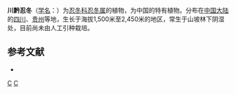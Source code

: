 {{Speciesbox 
| genus = Lonicera
| species = subaequalis
| authority = Rehd.
}}

'''川黔忍冬'''（[[学名|学名]]：{{lang|la|''Lonicera subaequalis''}}）为[[忍冬科|忍冬科]][[忍冬属|忍冬属]]的植物，为中国的特有植物。分布在[[中国大陆|中国大陆]]的[[四川|四川]]、[[贵州|贵州]]等地，生长于海拔1,500米至2,450米的地区，常生于山坡林下阴湿处，目前尚未由人工引种栽培。

== 参考文献 ==
<div class="references-small">
* {{cite web| url =http://www.bioinfo.cn/db05/KmzwSpecies.php?action=view&id=2578| title =川黔忍冬| work =《中国高等植物数据库全库》| publisher =中国科学院微生物研究所| author =昆明植物研究所| accessdate =2009-02-23| deadurl =yes| archiveurl =https://web.archive.org/web/20160305103740/http://www.bioinfo.cn/db05/KmzwSpecies.php?action=view&id=2578| archivedate =2016-03-05}}
</div>
{{Taxonbar|from=Q15226099}}

[[Category:忍冬属|C]]
[[Category:中國特有植物|C]]